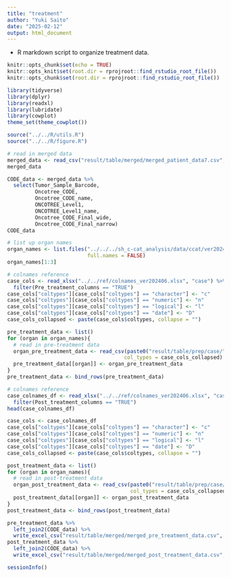 ---
title: "treatment"
author: "Yuki Saito"
date: "2025-02-12"
output: html_document
---

- R markdown script to organize treatment data.

```{r setup, include=FALSE, message=FALSE, warning=FALSE}
knitr::opts_chunk$set(echo = TRUE)
knitr::opts_knit$set(root.dir = rprojroot::find_rstudio_root_file())
knitr::opts_chunk$set(root.dir = rprojroot::find_rstudio_root_file())
```

```{r library, message=FALSE, warning=FALSE}
library(tidyverse)
library(dplyr)
library(readxl)
library(lubridate)
library(cowplot)
theme_set(theme_cowplot())
```

```{r source}
source("../../R/utils.R")
source("../../R/figure.R")
```

```{r read in merged data, warning=FALSE, message=FALSE}
# read in merged data
merged_data <- read_csv("result/table/merged/merged_patient_data7.csv", na = "")
merged_data

CODE_data <- merged_data %>% 
  select(Tumor_Sample_Barcode,
         Oncotree_CODE,
         Oncotree_CODE_name,
         ONCOTREE_Level1,
         ONCOTREE_Level1_name,
         Oncotree_CODE_Final_wide,
         Oncotree_CODE_Final_narrow)
CODE_data
```

```{r preparation}
# list up organ names
organ_names <- list.files("../../../sh_c-cat_analysis/data/ccat/ver20240621/F1CDx/",
                          full.names = FALSE)
organ_names[1:3]
```

```{r pre treatment, warning=FALSE, message=FALSE}
# colnames reference
case_cols <- read_xlsx("../../ref/colnames_ver202406.xlsx", "case") %>% 
  filter(Pre_treatment_columns == "TRUE")
case_cols["coltypes"][case_cols["coltypes"] == "character"] <- "c"
case_cols["coltypes"][case_cols["coltypes"] == "numeric"] <- "n"
case_cols["coltypes"][case_cols["coltypes"] == "logical"] <- "l"
case_cols["coltypes"][case_cols["coltypes"] == "date"] <- "D"
case_cols_collapsed <- paste(case_cols$coltypes, collapse = "")

pre_treatment_data <- list()
for (organ in organ_names){
  # read in pre-treatment data
  organ_pre_treatment_data <- read_csv(paste0("result/table/prep/case/", organ, "/pre_treatment_data.csv"),
                                      col_types = case_cols_collapsed)
  pre_treatment_data[[organ]] <- organ_pre_treatment_data
}
pre_treatment_data <- bind_rows(pre_treatment_data)
```

```{r post treatment, warning=FALSE, message=FALSE}
# colnames reference
case_colnames_df <- read_xlsx("../../ref/colnames_ver202406.xlsx", "case") %>% 
  filter(Post_treatment_columns == "TRUE")
head(case_colnames_df)

case_cols <- case_colnames_df
case_cols["coltypes"][case_cols["coltypes"] == "character"] <- "c"
case_cols["coltypes"][case_cols["coltypes"] == "numeric"] <- "n"
case_cols["coltypes"][case_cols["coltypes"] == "logical"] <- "l"
case_cols["coltypes"][case_cols["coltypes"] == "date"] <- "D"
case_cols_collapsed <- paste(case_cols$coltypes, collapse = "")

post_treatment_data <- list()
for (organ in organ_names){
  # read in post-treatment data
  organ_post_treatment_data <- read_csv(paste0("result/table/prep/case/", organ, "/post_treatment_data.csv"),
                                        col_types = case_cols_collapsed)
  post_treatment_data[[organ]] <- organ_post_treatment_data
}
post_treatment_data <- bind_rows(post_treatment_data)
```

```{r save}
pre_treatment_data %>% 
  left_join2(CODE_data) %>% 
  write_excel_csv("result/table/merged/merged_pre_treatment_data.csv", na = "")
post_treatment_data %>%
  left_join2(CODE_data) %>% 
  write_excel_csv("result/table/merged/merged_post_treatment_data.csv", na = "")
```

```{r sessioninfo}
sessionInfo()
```
